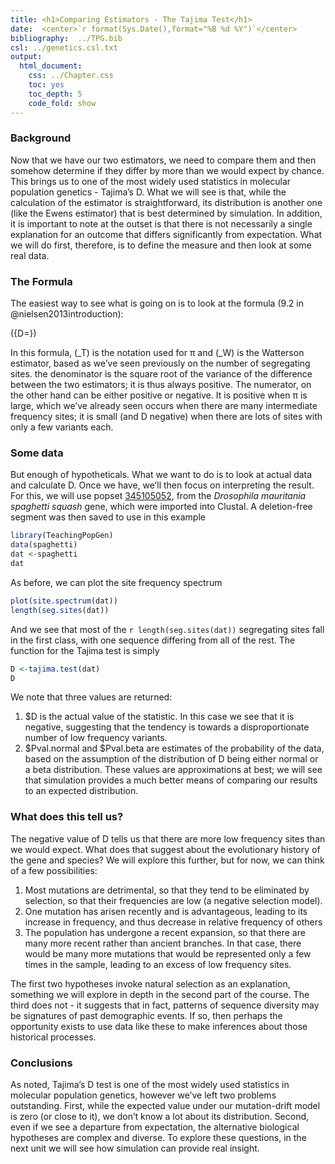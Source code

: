 ```yaml
---
title: <h1>Comparing Estimators - The Tajima Test</h1>
date:  <center>`r format(Sys.Date(),format="%B %d %Y")`</center>
bibliography:  ../TPG.bib
csl: ../genetics.csl.txt
output:
  html_document:
    css: ../Chapter.css
    toc: yes
    toc_depth: 5
    code_fold: show
---
```



### Background

Now that we have our two estimators, we need to compare them and then somehow determine if they differ by more than we would expect by chance.  This brings us to one of the most widely  used statistics in molecular population genetics - Tajima's D.  What we will see is that, while the calculation of the estimator is straightforward, its distribution is another one (like the Ewens estimator) that is best determined by simulation. In addition, it is important to note at the outset is that there is not necessarily a single explanation for an outcome that differs significantly from expectation.   What we will do first, therefore, is to define the measure and then look at some real data.

### The Formula

The easiest way to see what is going on is to look at the formula (9.2 in @nielsen2013introduction):

\(\large{D=\frac{\hat{\theta}_T - \hat{\theta}_W}{\sqrt{\hat{V}(\hat{\theta}_T - \hat{\theta}_W)}}}\)



In this formula, \(\theta_T\) is the notation used for π and  \(\theta_W\) is the Watterson estimator, based as we've seen previously on the number of segregating sites. the denominator is the square root of the variance of the difference between the two estimators; it is thus always positive.  The numerator, on the other hand can be either positive or negative.  It is positive when π is large, which we've already seen occurs when there are many intermediate frequency sites; it is small (and D negative) when there are lots of sites with only a few variants each.

### Some data

But enough of hypotheticals.  What we want to do is to look at actual data and calculate D.  Once we have, we'll then focus on interpreting the result.  For this, we will use popset [345105052](http://www.ncbi.nlm.nih.gov/popset/?term=345105052), from the *Drosophila mauritania* *spaghetti squash* gene, which were imported into Clustal.  A deletion-free segment was then saved to use in this example

```r
library(TeachingPopGen)
data(spaghetti)
dat <-spaghetti
dat
```

As before, we can plot the site frequency spectrum

```r
plot(site.spectrum(dat))
length(seg.sites(dat))
```

And we see that most of the `r length(seg.sites(dat))` segregating sites fall in the first class, with one sequence differing from all of the rest.  The function for the Tajima test is simply

```r
D <-tajima.test(dat)
D
```
We note that three values are returned:

1.  $D is the actual value of the statistic.  In this case we see that it is negative, suggesting that the tendency is towards a disproportionate number of low frequency variants.
2.  $Pval.normal and $Pval.beta are estimates of the probability of the data, based on the assumption of the distribution of D being either normal or a beta distribution.  These values are approximations at best; we will see that simulation provides a much better means of comparing our results to an expected distribution.

### What does this tell us?

The negative value of D tells us that there are more low frequency sites than we would expect.  What does that suggest about the evolutionary history of the gene and species?  We will explore this further, but for now, we can think of a few possibilities:


1.  Most mutations are detrimental, so that they tend to be eliminated by selection, so that their frequencies are low (a negative selection model).
2.  One mutation has arisen recently and is advantageous, leading to its increase in frequency, and thus decrease in relative frequency of others
3.  The population has undergone a recent expansion, so that there are many more recent rather than ancient branches.  In that case, there would be many more mutations that would be represented only a few times in the sample, leading to an excess of low frequency sites.

The first two hypotheses invoke natural selection as an explanation, something we will explore in depth in the second part of the course.  The third does not - it suggests that in fact, patterns of sequence diversity may be signatures of past demographic events.  If so, then perhaps the opportunity exists to use data like these to make inferences about those historical processes.

### Conclusions

As noted, Tajima's D test is one of the most widely used statistics in molecular population genetics, however we've left two problems outstanding.  First, while the expected value under our mutation-drift model is zero (or close to it), we don't know a lot about its distribution.  Second, even if we see a departure from expectation, the alternative biological hypotheses are complex and diverse.  To explore these questions, in the next unit we will see how simulation can provide real insight.

